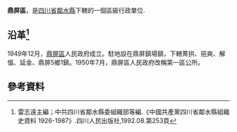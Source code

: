 '''鼎屏區'''，是[[四川省|四川省]][[鄰水縣|鄰水縣]]下轄的一個區級行政單位.

== 沿革<ref>雷志遠主編；中共四川省鄰水縣委組織部等編.《中國共產黨四川省鄰水縣組織史資料 1926-1987》.四川人民出版社,1992.08.第253頁</ref>==
1949年12月，[[鼎屏區|鼎屏區]]人民政府成立。駐地設在鼎屏鎮場鎮，下轄菁拱、挹爽、解慍、延金、鼎屏5鄉1鎮。1950年7月，鼎屏區人民政府改稱第一區公所。

== 參考資料 ==
{{reflist}}
{{行政區劃小作品}}
{{鄰水縣行政區劃（1949年12月21日至1950年2月）}}
{{鄰水縣行政區劃（1950年2月至1951年6月9日）}}
{{鄰水縣行政區劃}}